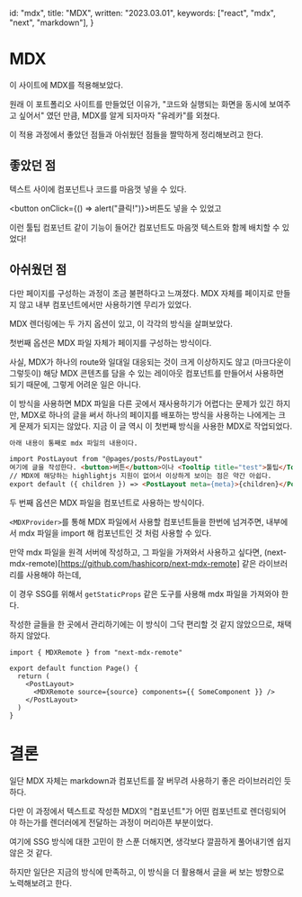 

  id: "mdx",
  title: "MDX",
  written: "2023.03.01",
  keywords: ["react", "mdx", "next", "markdown"],
}

# MDX

이 사이트에 MDX를 적용해보았다.

원래 이 포트폴리오 사이트를 만들었던 이유가, "코드와 실행되는 화면을 동시에 보여주고 싶어서" 였던 만큼, MDX를 알게 되자마자 "유레카"를 외쳤다.

이 적용 과정에서 좋았던 점들과 아쉬웠던 점들을 짤막하게 정리해보려고 한다.

## 좋았던 점

텍스트 사이에 컴포넌트나 코드를 마음껏 넣을 수 있다.

<button onClick={() => alert("클릭!")}>버튼</button>도 넣을 수 있었고

이런 <Tooltip title="툴팁이다!">툴팁</Tooltip> 컴포넌트 같이 기능이 들어간 컴포넌트도 마음껏 텍스트와 함께 배치할 수 있었다!

## 아쉬웠던 점

다만 페이지를 구성하는 과정이 조금 불편하다고 느껴졌다. MDX 자체를 페이지로 만들지 않고 내부 컴포넌트에서만 사용하기엔 무리가 있었다.

MDX 렌더링에는 두 가지 옵션이 있고, 이 각각의 방식을 살펴보았다.

첫번째 옵션은 MDX 파일 자체가 페이지를 구성하는 방식이다.

사실, MDX가 하나의 route와 일대일 대응되는 것이 크게 이상하지도 않고 (마크다운이 그렇듯이) 해당 MDX 콘텐츠를 담을 수 있는 레이아웃 컴포넌트를 만들어서 사용하면 되기 때문에, 그렇게 어려운 일은 아니다.

이 방식을 사용하면 MDX 파일을 다른 곳에서 재사용하기가 어렵다는 문제가 있긴 하지만, MDX로 하나의 글을 써서 하나의 페이지를 배포하는 방식을 사용하는 나에게는 크게 문제가 되지는 않았다. 지금 이 글 역시 이 첫번째 방식을 사용한 MDX로 작업되었다.

```md
아래 내용이 통째로 mdx 파일의 내용이다.

import PostLayout from "@pages/posts/PostLayout"
여기에 글을 작성한다. <button>버튼</button>이나 <Tooltip title="test">툴팁</Tooltip> 같은 컴포넌트를 이렇게 쓸 수 있다는 게 아주 좋다.
// MDX에 해당하는 highlightjs 지원이 없어서 이상하게 보이는 점은 약간 아쉽다.
export default ({ children }) => <PostLayout meta={meta}>{children}</PostLayout>
```

두 번째 옵션은 MDX 파일을 컴포넌트로 사용하는 방식이다.

`<MDXProvider>`를 통해 MDX 파일에서 사용할 컴포넌트들을 한번에 넘겨주면, 내부에서 mdx 파일을 import 해 컴포넌트인 것 처럼 사용할 수 있다.

만약 mdx 파일을 원격 서버에 작성하고, 그 파일을 가져와서 사용하고 싶다면, (next-mdx-remote)[https://github.com/hashicorp/next-mdx-remote] 같은 라이브러리를 사용해야 하는데,

이 경우 SSG를 위해서 `getStaticProps` 같은 도구를 사용해 mdx 파일을 가져와야 한다.

작성한 글들을 한 곳에서 관리하기에는 이 방식이 그닥 편리할 것 같지 않았으므로, 채택하지 않았다.

```tsx
import { MDXRemote } from "next-mdx-remote"

export default function Page() {
  return (
    <PostLayout>
      <MDXRemote source={source} components={{ SomeComponent }} />
    </PostLayout>
  )
}
```

# 결론

일단 MDX 자체는 markdown과 컴포넌트를 잘 버무려 사용하기 좋은 라이브러리인 듯 하다.

다만 이 과정에서 텍스트로 작성한 MDX의 "컴포넌트"가 어떤 컴포넌트로 렌더링되어야 하는가를 렌더러에게 전달하는 과정이 머리아픈 부분이었다.

여기에 SSG 방식에 대한 고민이 한 스푼 더해지면, 생각보다 깔끔하게 풀어내기엔 쉽지 않은 것 같다.

하지만 일단은 지금의 방식에 만족하고, 이 방식을 더 활용해서 글을 써 보는 방향으로 노력해보려고 한다.


